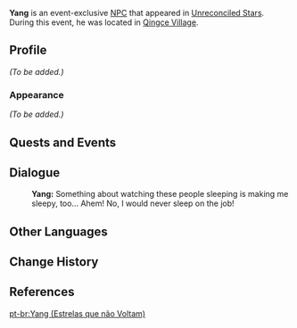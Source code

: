 {{Meta
<!-- REMOVE THIS TEMPLATE AFTER ADDING MISSING INFO -->
|missing_NPC_profile  = yes
}}
{{About|the event-exclusive NPC|the Archon Quest-exclusive NPC|Yang}}
{{Character Infobox
|image            = NPC Yang (Unreconciled Stars).png
|name             = Yang
|type             = Event NPC
|region           = Liyue
|location         = Liyue
|title            = Millelith
|affiliation      = Millelith
|voiceEN          = [https://www.christianbanasvo.com/ Christian Banas]<ref name="Christian Banas Website">Christian Banas: [https://www.christianbanasvo.com/credits EN VA's Website]</ref>
}}
'''Yang''' is an event-exclusive [[NPC]] that appeared in [[Unreconciled Stars]]. During this event, he was located in [[Qingce Village]].

==Profile==
<!-- detailed story/lore information goes here -->
''(To be added.)''

===Appearance===
''(To be added.)''

==Quests and Events==
{{Quests and Events}}

==Dialogue==
{{Dialogue Start}}
:'''Yang:''' Something about watching these people sleeping is making me sleepy, too... Ahem! No, I would never sleep on the job!
{{Dialogue End}}

==Other Languages==
{{Other Languages|Yang}}

==Change History==
{{Change History|1.1}}

==References==
{{Reflist}}

[[pt-br:Yang (Estrelas que não Voltam)]]